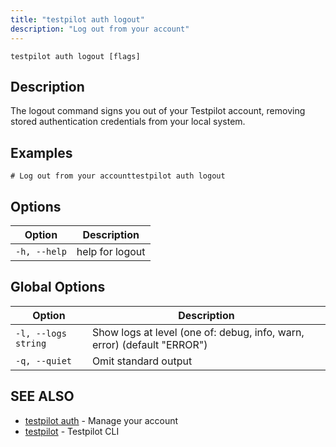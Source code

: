```yaml
---
title: "testpilot auth logout"
description: "Log out from your account"
---
```


```
testpilot auth logout [flags]
```

## Description[​](#description "Direct link to Description")

The logout command signs you out of your Testpilot account, removing stored authentication credentials from your local system.

## Examples[​](#examples "Direct link to Examples")

```
# Log out from your accounttestpilot auth logout
```

## Options[​](#options "Direct link to Options")

| Option       | Description     |
| ------------ | --------------- |
| `-h, --help` | help for logout |

## Global Options[​](#global-options "Direct link to Global Options")

| Option              | Description                                                             |
| ------------------- | ----------------------------------------------------------------------- |
| `-l, --logs string` | Show logs at level (one of: debug, info, warn, error) (default "ERROR") |
| `-q, --quiet`       | Omit standard output                                                    |

## SEE ALSO[​](#see-also "Direct link to SEE ALSO")

- [testpilot auth](/testpilot/docs/cli_reference/testpilot_auth) - Manage your account
- [testpilot](/testpilot/docs/cli_reference/testpilot) - Testpilot CLI
